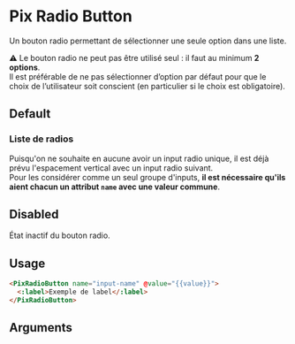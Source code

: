 

<Meta of={ComponentStories} />

# Pix Radio Button

Un bouton radio permettant de sélectionner une seule option dans une liste.

⚠️ Le bouton radio ne peut pas être utilisé seul : il faut au minimum **2 options**.<br/>
Il est préférable de ne pas sélectionner d’option par défaut pour que le choix de l’utilisateur soit conscient (en particulier si le choix est obligatoire).

## Default

<Story of={ComponentStories.Default} height={60} />

<Story of={ComponentStories.defaultChecked} height={60} />

### Liste de radios

Puisqu'on ne souhaite en aucune avoir un input radio unique, il est déjà prévu l'espacement vertical avec un input radio suivant.<br/>
Pour les considérer comme un seul groupe d'inputs, **il est nécessaire qu'ils aient chacun un attribut `name` avec une valeur commune**.

<Story of={ComponentStories.multiple} height={140} />


## Disabled

État inactif du bouton radio.

<Story of={ComponentStories.isDisabled} height={60} />

<Story of={ComponentStories.disabledChecked} height={60} />


## Usage

```html
<PixRadioButton name="input-name" @value="{{value}}">
  <:label>Exemple de label</:label>
</PixRadioButton>
```

## Arguments

<ArgTypes of={ComponentStories} />
